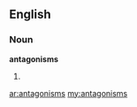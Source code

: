 ==English==

===Noun===
'''antagonisms'''

#{{plural of|antagonism}}

[[ar:antagonisms]]
[[my:antagonisms]]